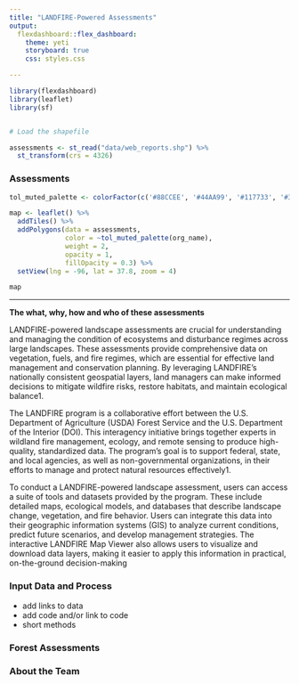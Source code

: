 ```yaml
---
title: "LANDFIRE-Powered Assessments"
output: 
  flexdashboard::flex_dashboard:
    theme: yeti
    storyboard: true
    css: styles.css

---
```



```r
library(flexdashboard)
library(leaflet)
library(sf)


# Load the shapefile

assessments <- st_read("data/web_reports.shp") %>%
  st_transform(crs = 4326)

```


### Assessments {data-commentary-width=500}

```r


tol_muted_palette <- colorFactor(c('#88CCEE', '#44AA99', '#117733', '#332288', '#DDCC77', '#999933','#CC6677', '#882255', '#AA4499', '#52504a'), assessments$org_name) # from https://zenodo.org/records/3381072

map <- leaflet() %>%
  addTiles() %>%
  addPolygons(data = assessments, 
              color = ~tol_muted_palette(org_name), 
              weight = 2, 
              opacity = 1, 
              fillOpacity = 0.3) %>%
  setView(lng = -96, lat = 37.8, zoom = 4)

map
```

*** 

**The what, why, how and who of these assessments**

LANDFIRE-powered landscape assessments are crucial for understanding and managing the condition of ecosystems and disturbance regimes across large landscapes. These assessments provide comprehensive data on vegetation, fuels, and fire regimes, which are essential for effective land management and conservation planning. By leveraging LANDFIRE's nationally consistent geospatial layers, land managers can make informed decisions to mitigate wildfire risks, restore habitats, and maintain ecological balance1.

The LANDFIRE program is a collaborative effort between the U.S. Department of Agriculture (USDA) Forest Service and the U.S. Department of the Interior (DOI). This interagency initiative brings together experts in wildland fire management, ecology, and remote sensing to produce high-quality, standardized data. The program's goal is to support federal, state, and local agencies, as well as non-governmental organizations, in their efforts to manage and protect natural resources effectively1.

To conduct a LANDFIRE-powered landscape assessment, users can access a suite of tools and datasets provided by the program. These include detailed maps, ecological models, and databases that describe landscape change, vegetation, and fire behavior. Users can integrate this data into their geographic information systems (GIS) to analyze current conditions, predict future scenarios, and develop management strategies. The interactive LANDFIRE Map Viewer also allows users to visualize and download data layers, making it easier to apply this information in practical, on-the-ground decision-making

### Input Data and Process 

* add links to data
* add code and/or link to code
* short methods


### Forest Assessments


### About the Team


